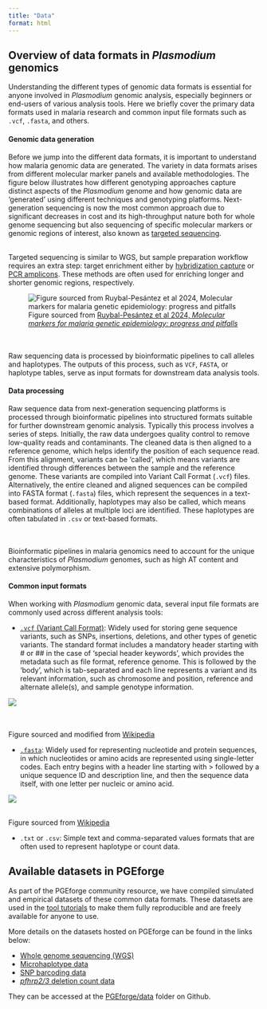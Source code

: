 ```yaml
---
title: "Data"
format: html
---
```


## Overview of data formats in *Plasmodium* genomics

Understanding the different types of genomic data formats is essential for anyone involved in *Plasmodium* genomic analysis, especially beginners or end-users of various analysis tools. Here we briefly cover the primary data formats used in malaria research and common input file formats such as `.vcf`, `.fasta`, and others.

#### Genomic data generation
Before we jump into the different data formats, it is important to understand how malaria genomic data are generated. The variety in data formats arises from different molecular marker panels and available methodologies. The figure below illustrates how different genotyping approaches capture distinct aspects of the *Plasmodium* genome and how genomic data are 'generated' using different techniques and genotyping platforms. Next-generation sequencing is now the most common approach due to significant decreases in cost and its high-throughput nature both for whole genome sequencing but also sequencing of specific molecular markers or genomic regions of interest, also known as [targeted sequencing](https://eu.idtdna.com/pages/technology/next-generation-sequencing/dna-sequencing/targeted-sequencing).

::: {.column-margin}
<br>
Targeted sequencing is similar to WGS, but sample preparation workflow requires an extra step: target enrichment either by [hybridization capture](https://eu.idtdna.com/pages/technology/next-generation-sequencing/dna-sequencing/targeted-sequencing/hybridization-capture) or [PCR amplicons](https://eu.idtdna.com/pages/technology/next-generation-sequencing/dna-sequencing/targeted-sequencing/amplicon-sequencing). These methods are often used for enriching longer and shorter genomic regions, respectively.
:::

![Figure sourced from [Ruybal-Pesántez et al 2024, *Molecular markers for malaria genetic epidemiology: progress and pitfalls*](https://doi.org/10.1016/j.pt.2023.11.006)](img/genetic_variation_types.png)

::: {.column-margin}
<br>
<br>
Raw sequencing data is processed by bioinformatic pipelines to call alleles and haplotypes. The outputs of this process, such as `VCF`, `FASTA`, or haplotype tables, serve as input formats for downstream data analysis tools.
:::

#### Data processing
Raw sequence data from next-generation sequencing platforms is processed through bioinformatic pipelines into structured formats suitable for further downstream genomic analysis. Typically this process involves a series of steps. Initially, the raw data undergoes quality control to remove low-quality reads and contaminants. The cleaned data is then aligned to a reference genome, which helps identify the position of each sequence read. From this alignment, variants can be 'called', which means variants are identified through differences between the sample and the reference genome. These variants are compiled into Variant Call Format (`.vcf`) files. Alternatively, the entire cleaned and aligned sequences can be compiled into FASTA format (`.fasta`) files, which represent the sequences in a text-based format. Additionally, haplotypes may also be called, which means combinations of alleles at multiple loci are identified. These haplotypes are often tabulated in `.csv` or text-based formats.

::: {.column-margin}
<br>
<br>
Bioinformatic pipelines in malaria genomics need to account for the unique characteristics of *Plasmodium* genomes, such as high AT content and extensive polymorphism.
:::

#### Common input formats

When working with *Plasmodium* genomic data, several input file formats are commonly used across different analysis tools:

::: {.column-margin style="font-size: 8px"}
<!-- VCF File Data Line Structure -->

<!-- | **Column** | **Description**                              | -->
<!-- |------------|----------------------------------------------| -->
<!-- | CHROM      | Chromosome identifier                        | -->
<!-- | POS        | Position of the variant on the chromosome    | -->
<!-- | ID         | Identifier for the variant (if available)    | -->
<!-- | REF        | Reference allele                             | -->
<!-- | ALT        | Alternate allele(s)                          | -->
<!-- | QUAL       | Quality score for the variant call           | -->
<!-- | FILTER     | Filter status (e.g., PASS or fail criteria)  | -->
<!-- | INFO       | Additional information about the variant     | -->
<!-- | FORMAT     | Format of the sample data                    | -->
<!-- | SAMPLES    | Genotype information for each sample         | -->
:::

- [`.vcf` (Variant Call Format)](https://en.wikipedia.org/wiki/Variant_Call_Format): Widely used for storing gene sequence variants, such as SNPs, insertions, deletions, and other types of genetic variants. The standard format includes a mandatory header starting with # or ## in the case of 'special header keywords', which provides the metadata such as file format, reference genome. This is followed by the 'body', which is tab-separated and each line represents a variant and its relevant information, such as chromosome and position, reference and alternate allele(s), and sample genotype information. 

![](img/vcf_format.png)

::: {.column-margin}
<br>
<br>
Figure sourced and modified from [Wikipedia](https://en.wikipedia.org/wiki/Variant_Call_Format)
:::

- [`.fasta`](https://en.wikipedia.org/wiki/FASTA_format): Widely used for representing nucleotide and protein sequences, in which nucleotides or amino acids are represented using single-letter codes. Each entry begins with a header line starting with > followed by a unique sequence ID and description line, and then the sequence data itself, with one letter per nucleic or amino acid. 

![](img/fasta_format.png)

::: {.column-margin}
<br>
Figure sourced from [Wikipedia](https://en.wikipedia.org/wiki/FASTA_format)
:::

- `.txt` or `.csv`: Simple text and comma-separated values formats that are often used to represent haplotype or count data. 

## Available datasets in PGEforge 
As part of the PGEforge community resource, we have compiled simulated and empirical datasets of these common data formats. These datasets are used in the [tool tutorials](website_docs/tutorials_overview.qmd) to make them fully reproducible and are freely available for anyone to use.

More details on the datasets hosted on PGEforge can be found in the links below:

- [Whole genome sequencing (WGS)](website_docs/data_wgs.qmd)
- [Microhaplotype data](website_docs/data_mhaps.qmd) 
- [SNP barcoding data](website_docs/data_snps.qmd)
- [*pfhrp2/3* deletion count data](website_docs/data_counts.qmd)

They can be accessed at the [PGEforge/data](https://github.com/mrc-ide/PGEforge/tree/main/data) folder on Github. 